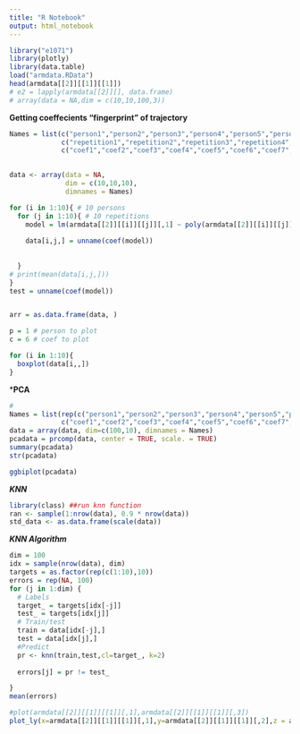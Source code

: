 ```yaml
---
title: "R Notebook"
output: html_notebook
---
```


```r
library("e1071")
library(plotly)
library(data.table)
load("armdata.RData")
head(armdata[[2]][[1]][[1]])
# e2 = lapply(armdata[[2]][], data.frame)
# array(data = NA,dim = c(10,10,100,3))

```
**Getting coeffecients "fingerprint" of trajectory**
```r
Names = list(c("person1","person2","person3","person4","person5","person6","person7","person8","person9","person10"),
             c("repetition1","repetition2","repetition3","repetition4","repetition5","repetition6","repetition7","repetition8","repetition9","repetition10"),
             c("coef1","coef2","coef3","coef4","coef5","coef6","coef7","coef8","coef9","coef10"))
             

data <- array(data = NA,
              dim = c(10,10,10),
              dimnames = Names)

for (i in 1:10){ # 10 persons
  for (j in 1:10){ # 10 repetitions
    model = lm(armdata[[2]][[i]][[j]][,1] ~ poly(armdata[[2]][[i]][[j]][,2],armdata[[2]][[i]][[j]][,3], degree = 3 ))
    
    data[i,j,] = unname(coef(model))
    
    
  } 
# print(mean(data[i,j,]))
}
test = unname(coef(model))


arr = as.data.frame(data, )
```


```r
p = 1 # person to plot
c = 6 # coef to plot

for (i in 1:10){
  boxplot(data[i,,])
}
```

***PCA**
```r
# 
Names = list(rep(c("person1","person2","person3","person4","person5","person6","person7","person8","person9","person10"),10),
             c("coef1","coef2","coef3","coef4","coef5","coef6","coef7","coef8","coef9","coef10"))
data = array(data, dim=c(100,10), dimnames = Names)
pcadata = prcomp(data, center = TRUE, scale. = TRUE)
summary(pcadata)
str(pcadata)
```

```r
ggbiplot(pcadata)

```


***KNN***
```r
library(class) ##run knn function
ran <- sample(1:nrow(data), 0.9 * nrow(data)) 
std_data <- as.data.frame(scale(data)) 

```
***KNN Algorithm***
```r
dim = 100
idx = sample(nrow(data), dim)
targets = as.factor(rep(c(1:10),10))
errors = rep(NA, 100)
for (j in 1:dim) {
  # Labels
  target_ = targets[idx[-j]]
  test_ = targets[idx[j]]
  # Train/test
  train = data[idx[-j],]
  test = data[idx[j],]
  #Predict
  pr <- knn(train,test,cl=target_, k=2)
  
  errors[j] = pr != test_

}
mean(errors)
```


```r
#plot(armdata[[2]][[1]][[1]][,1],armdata[[2]][[1]][[1]][,3])
plot_ly(x=armdata[[2]][[1]][[1]][,1],y=armdata[[2]][[1]][[1]][,2],z = armdata[[2]][[1]][[1]][,3],type = "scatter3d", mode = "lines")

```
